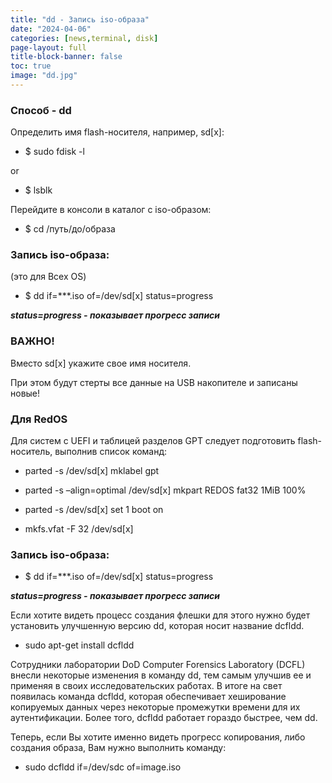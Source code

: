 ```yaml
---
title: "dd - Запись iso-образа"
date: "2024-04-06"
categories: [news,terminal, disk]
page-layout: full
title-block-banner: false
toc: true
image: "dd.jpg"
---
```


### Способ - dd

Определить имя flash-носителя, например, sd[x]:

- $ sudo fdisk -l

or

- $ lsblk

Перейдите в консоли в каталог с iso-образом:

- $ cd /путь/до/образа

### Запись iso-образа:

(это для Всех OS)

- $ dd if=***.iso of=/dev/sd[x] status=progress

***status=progress - показывает прогресс записи***

### ВАЖНО!

Вместо sd[x] укажите свое имя носителя.

При этом будут стерты все данные на USB накопителе и записаны новые!

### Для RedOS

Для систем с UEFI и таблицей разделов GPT следует подготовить flash-носитель, выполнив список команд:

- parted -s /dev/sd[x] mklabel gpt

- parted -s –align=optimal /dev/sd[x] mkpart REDOS fat32 1MiB 100%

- parted -s /dev/sd[x] set 1 boot on

- mkfs.vfat -F 32 /dev/sd[x]

### Запись iso-образа:

- $ dd if=***.iso of=/dev/sd[x] status=progress

***status=progress - показывает прогресс записи***

Если хотите видеть процесс создания флешки для этого нужно будет установить улучшенную версию dd, которая носит название dcfldd.

- sudo apt-get install dcfldd

Сотрудники лаборатории DoD Computer Forensics Laboratory (DCFL) внесли некоторые изменения в команду dd, тем самым улучшив ее и применяя в своих исследовательских работах. В итоге на свет появилась команда dcfldd, которая обеспечивает хеширование копируемых данных через некоторые промежутки времени для их аутентификации. Более того, dcfldd работает гораздо быстрее, чем dd.

Теперь, если Вы хотите именно видеть прогресс копирования, либо создания образа, Вам нужно выполнить команду:

- sudo dcfldd if=/dev/sdc of=image.iso



